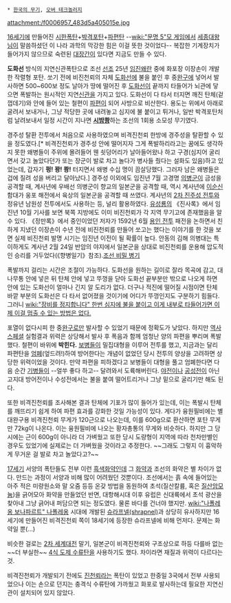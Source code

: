  * [[한국의 무기]], [[오버 테크놀러지]]

attachment:/f0006957_483d5a405015e.jpg

{{{+1 비격진천뢰 (飛擊震天雷) }}} {{{+1 비진천뢰 (飛震天雷) }}}

[[16세기]]에 만들어진 [[시한폭탄]]+[[박격포]]탄+[[M18A1|파편탄]]
--[[wiki:"문명 5"모 게임]]에서 [[세종대왕(문명 5)|세종대왕님]]이 말씀하셨던 이 나라 과학의 막강한 힘은 이걸 뜻한 것이었다-- 복잡한 기계장치가 들어가지 않으므로 숙련된 [[대장간]]이 있다면 지금도 만들 수 있다.

'''도화선''' 방식의 지연신관폭탄으로 조선 [[선조]] 25년 [[임진왜란]] 중에 화포장 이장손이 개발한 작렬형 포탄. 쏘기 전에 비진천뢰의 자체 [[도화선]]에 불을 붙인 후 중[[완구]]에 넣어서 발사하면 500~600보 정도 날아가 땅에 떨어진 후 [[도화선]]이 끝까지 타들어가 뇌관에 닿으면 폭발하는 원시적인 지연[[신관]]을 가지고 있다. 도화선이 다 타서 터지면 깨진 탄체(겉껍데기)와 안에 들어 있는 철편이 [[파편]]이 되어 사방으로 비산한다. 용도는 위에서 아래로 굴려서 보내거나, 그냥 적당한 곳에 내려놓고 심지에 불 붙이고 튀거나, 일반 박격포탄처럼 날려보내서 일정 시간이 지나면 '''[[시밤쾅]]'''하는 조선의 1회용 소모성 무기였다. 

경주성 탈환 전투에서 처음으로 사용하였으며 비격진천뢰 한방에 경주성을 탈환할 수 있을 정도였다.[* 비격진천뢰가 경주성 안에 떨어지자 그게 폭발하리라고는 꿈에도 생각하지 못한 왜병들이 주위에 몰려들어 웬 쇳덩어리가 날아들어왔나 하고 구경(심지어 굴리면서 갖고 놀았다던가 또는 장군이 발로 차고 놀다가 병사들 줬다는 설화도 있음)하고 있었는데, 갑자기 '''펑! 꽝! 쾅!''' 터지면서 왜병 수십 명이 끔살당했다. 그러자 남은 왜병들은 겁에 질려 성을 버리고 달아났다.]
경주성 이외에도 임진년 7월 고경명 [[의병]]군이 금성을 공격할 때, 계사년에 우배선 의병군이 향교의 일본군을 공격할 때, 역시 계사년에 [[이순신]] 함대가 웅포 해전에서 육상의 일본군을 공격할 때 쓰였다. 계사년의 [[2차 진주성 전투]]와 정유년 남원성 전투에서도 사용하는 등, 널리 활용하였다. [[유성룡]]의 《진사록》에서 임진년 10월 기사를 보면 북쪽 지방에도 이미 비진천뢰가 각 지역 무기고에 존재했음을 알 수 있다. 《정만록》에서 중인이었던 저자가 1592년 6월 [[용인 전투]] 패전을 논하면서 친하게 지냈던 이장손이 수년 전에 비진천뢰를 만들어 쏘고는 했다는 이야기를 한 것을 보면 실제 비진천뢰 발명 시기는 임진년 이전이 될 확률이 높다. 안동의 김해 의병대는 특이하게도 계사년 2월 24일 반암의 야지에서 일본군을 상대로 비진천뢰를 운용해 압도적인 승리를 거두었다(《향병일기》참조).[http://goo.gl/a094wf 조선 비밀 병기] 

폭발까지 걸리는 시간은 조절이 가능하다. 도화선을 원하는 길이로 잘라 목곡에 감고, 대나무통 안에 넣은 뒤 탄체 안에 넣고 뚜껑을 닫아 도화선 끝부분만 밖으로 나오게 하면 안에 있는 도화선이 얼마나 긴지 알 도리가 없다. 더구나 적진에 떨어질 시점이면 탄체 바깥 부분의 도화선은 다 타서 없어졌을 것이기에 어디가 뚜껑인지도 구분하기 힘들다. 그러니 [[wiki:"장비를 정지합니다" 한번 심지에 불을 붙이고 이게 내부로 타들어가면 이제 이걸 멈출 수 있는 방법은 없다.]]

포열이 없다시피 한 중[[완구]]로만 발사할 수 있었기 때문에 정확도가 낮았다. 하지만 [[역사스페셜]] 실험결과 위력은 상당해서 발사 후 폭음과 함께 엄청난 양의 파편을 뿌리며 폭발했다. 철편이 바위에 '''박힌다.''' [[보병]]들이 밀집대형을 이루어 전투를 했고, 지금과는 달리 파편탄을 [[엄폐]](엎드려!)하여 방어한다는 개념이 없었던 당시 전투의 양상을 고려하면 상당한 위력이었을 것이다. 만약 파편을 피하겠다고 보병들이 대형을 풀고 엄폐한다면 다음 순간 [[기병]]들이 --얼쑤 좋다 하고-- 달려와서 도륙해버린다. [[야전]]이나 [[공성전]]이 아닌 고지대 방어전이나 수성전에서는 불을 붙여 떨어트리거나 그냥 밑으로 굴리기만 해도 된다.

또한 비격진천뢰를 조사해본 결과 탄체에 기포가 많이 들어가 있는데, 이는 폭발시 탄체를 깨뜨리기 쉽게 하여 파편 효과를 강화한 것일 가능성이 있다. 게다가 융원필비에는 별대완구용 비격진천뢰 무게가 120근으로 나오는데, 이를 600g으로 환산하면 포탄 무게만 72kg이 나온다. 이는 융원필비에 나오는 황자총통의 무게와 비슷하다. 하지만 그 당시에는 근이 600g이 아니라 더 가벼웠고 또한 당시 도량형이 지역에 따라 천차만별인 경우도 있었기에 실제로는 더 가벼웠을 것이라고 추정한다. ~~그래도 그렇지 이 흉악하게 무거운 걸 발로 차고 놀았다고?~~

[[17세기]] 서양의 폭탄들도 전부 이런 [[흑색화약]]인데 그 [[화약]]과 조선의 화약은 별 차이가 없다. 만드는 과정이 서양과 비해 많이 어려웠던 것뿐이다. 조선에서는 흙 속에 들어있는 아주 적은 미량원소와 말 오줌 등등 온갖 방법을 동원하여 초석(질산칼륨, 혹은 [[질산암모늄]])을 긁어모아 화약을 만들었던 반면, 대항해시대 이후 유럽은 신대륙에서 초석 광산을 찾아내 그냥 긁어내 퍼담으면 되는 정도였다. 물론 바다를 건너야 했지만. [[wiki:"나폴레옹 보나파르트" 나폴레옹]] 시대에 개발된 [http://glob.egloos.com/v/2653071 슈라프넬(shrapnel)]과 상당히 유사하지만 16세기에 만들어진 비격진천뢰 쪽이 18세기에 등장한 슈라프넬에 비해 먼저다. 문제는 화약일 뿐(...)

비슷한 걸로는 [[2차 세계대전]] 말기, 일본군이 비격진천뢰와 구조상으로 하등 다를바 없는 ~~더 부실한~~ [[http://rigvedawiki.net/r1/wiki.php/%EC%88%98%EB%A5%98%ED%83%84/%EC%9D%BC%EB%B3%B8%EA%B5%B0#s-2.6|4식 도제 수류탄]]을 사용하기도 했다. 차이라면 재질과 위력이 다르다는 것.

비격진천뢰가 개발되기 전에도 [[진천뢰]]라는 폭탄이 있었고 한중일 3국에서 전부 사용되었으나 이는 손으로 던지는 충격식 수류탄에 가까웠고 화포로 발사하는데 필요한 지연신관이 설치되어 있지 않았다.
